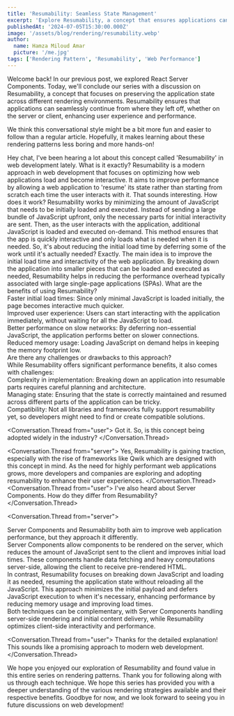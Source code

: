 ```yaml
---
title: 'Resumability: Seamless State Management'
excerpt: 'Explore Resumability, a concept that ensures applications can resume their state across server and client interactions.'
publishedAt: '2024-07-05T15:30:00.000Z'
image: '/assets/blog/rendering/resumability.webp'
author:
  name: Hamza Miloud Amar
  picture: '/me.jpg'
tags: ['Rendering Pattern', 'Resumability', 'Web Performance']
---
```


Welcome back! In our previous post, we explored React Server Components. Today, we'll conclude our series with a discussion on Resumability, a concept that focuses on preserving the application state across different rendering environments. Resumability ensures that applications can seamlessly continue from where they left off, whether on the server or client, enhancing user experience and performance.

We think this conversational style might be a bit more fun and easier to follow than a regular article. Hopefully, it makes learning about these rendering patterns less boring and more hands-on!

<Conversation>
  <Conversation.Thread from="user">
    Hey chat, I've been hearing a lot about this concept called 'Resumability' in web development lately. What is it exactly?
  </Conversation.Thread>
  <Conversation.Thread from="server">
    Resumability is a modern approach in web development that focuses on optimizing how web applications load and become interactive. It aims to improve performance by allowing a web application to 'resume' its state rather than starting from scratch each time the user interacts with it.
  </Conversation.Thread>
  <Conversation.Thread from="user">
    That sounds interesting. How does it work?
  </Conversation.Thread>
  <Conversation.Thread from="server">
    Resumability works by minimizing the amount of JavaScript that needs to be initially loaded and executed. Instead of sending a large bundle of JavaScript upfront, only the necessary parts for initial interactivity are sent. Then, as the user interacts with the application, additional JavaScript is loaded and executed on-demand. This method ensures that the app is quickly interactive and only loads what is needed when it is needed.
  </Conversation.Thread>
  <Conversation.Thread from="user">
    So, it's about reducing the initial load time by deferring some of the work until it's actually needed?
  </Conversation.Thread>
  <Conversation.Thread from="server">
    Exactly. The main idea is to improve the initial load time and interactivity of the web application. By breaking down the application into smaller pieces that can be loaded and executed as needed, Resumability helps in reducing the performance overhead typically associated with large single-page applications (SPAs).
  </Conversation.Thread>
  <Conversation.Thread from="user">
    What are the benefits of using Resumability?
  </Conversation.Thread>
  <Conversation.Thread from="server">
      <div>Faster initial load times: Since only minimal JavaScript is loaded initially, the page becomes interactive much quicker.</div>
      <div>Improved user experience: Users can start interacting with the application immediately, without waiting for all the JavaScript to load.</div>
      <div>Better performance on slow networks: By deferring non-essential JavaScript, the application performs better on slower connections.</div>
      <div>Reduced memory usage: Loading JavaScript on demand helps in keeping the memory footprint low.</div>
  </Conversation.Thread>
  <Conversation.Thread from="user">
    Are there any challenges or drawbacks to this approach?
  </Conversation.Thread>
  <Conversation.Thread from="server">
    <div>While Resumability offers significant performance benefits, it also comes with challenges:</div>
      <div>Complexity in implementation: Breaking down an application into resumable parts requires careful planning and architecture.</div>
      <div>Managing state: Ensuring that the state is correctly maintained and resumed across different parts of the application can be tricky.</div>
      <div>Compatibility: Not all libraries and frameworks fully support resumability yet, so developers might need to find or create compatible solutions.</div>
  </Conversation.Thread>

<Conversation.Thread from="user">
  Got it. So, is this concept being adopted widely in the industry?
</Conversation.Thread>

<Conversation.Thread from="server">
  Yes, Resumability is gaining traction, especially with the rise of
  frameworks like Qwik which are designed with this concept in mind.
  As the need for highly performant web applications grows, more
  developers and companies are exploring and adopting resumability to
  enhance their user experiences.
</Conversation.Thread>
<Conversation.Thread from="user">
  I've also heard about Server Components. How do they differ from
  Resumability?
</Conversation.Thread>

<Conversation.Thread from="server">
  <div>
    Server Components and Resumability both aim to improve web
    application performance, but they approach it differently.
  </div>
  <div>
    Server Components allow components to be rendered on the server,
    which reduces the amount of JavaScript sent to the client and
    improves initial load times. These components handle data fetching
    and heavy computations server-side, allowing the client to receive
    pre-rendered HTML.
  </div>
  <div>
    In contrast, Resumability focuses on breaking down JavaScript and
    loading it as needed, resuming the application state without
    reloading all the JavaScript. This approach minimizes the initial
    payload and defers JavaScript execution to when it's necessary,
    enhancing performance by reducing memory usage and improving load
    times.
  </div>
  <div>
    Both techniques can be complementary, with Server Components
    handling server-side rendering and initial content delivery, while
    Resumability optimizes client-side interactivity and performance.
  </div>
</Conversation.Thread>

<Conversation.Thread from="user">
  Thanks for the detailed explanation! This sounds like a promising
  approach to modern web development.
</Conversation.Thread>

</Conversation>

We hope you enjoyed our exploration of Resumability and found value in this entire series on rendering patterns. Thank you for following along with us through each technique. We hope this series has provided you with a deeper understanding of the various rendering strategies available and their respective benefits. Goodbye for now, and we look forward to seeing you in future discussions on web development!
